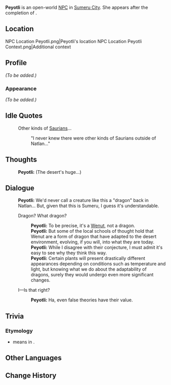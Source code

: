 {{Character Infobox
|image            = NPC Peyotli.png
|region           = Natlan
|location         = Sumeru
|affiliation      = People of the Springs
|affiliation2     = Saurian Relics Association (Faction)
|affiliationLabel2= Saurian Relics Association
|type             = Open-World NPC
|title            = Member of the Saurian Relics Association
}}
'''Peyotli''' is an open-world [[NPC]] in [[Sumeru City]]. She appears after the completion of {{Quest|Incandescent Ode of Resurrection}}.

==Location==
<gallery>
NPC Location Peyotli.png|Peyotli's location
NPC Location Peyotli Context.png|Additional context
</gallery>

==Profile==
''(To be added.)''
===Appearance===
''(To be added.)''

==Idle Quotes==
{{Dialogue Start}}
:{{DIcon|Idle}} Other kinds of [[Saurians]]...
::{{A|VO Peyotli 01.ogg}} "I never knew there were other kinds of Saurians outside of Natlan..."
{{Dialogue End}}

==Thoughts==
{{All Schemes to Know Explanation|name=Peyotli}}
{{Dialogue Start}}
:{{A|VO Peyotli All Schemes to Know 01.ogg}} '''Peyotli:''' (The desert's huge...)
{{Dialogue End}}

==Dialogue==
{{Dialogue Start}}
:'''Peyotli:''' We'd never call a creature like this a "dragon" back in Natlan... But, given that this is Sumeru, I guess it's understandable.
:{{DIcon}} Dragon? What dragon?
::'''Peyotli:''' To be precise, it's a [[Wenut]], not a dragon.
::'''Peyotli:''' But some of the local schools of thought hold that Wenut are a form of dragon that have adapted to the desert environment, evolving, if you will, into what they are today.
::'''Peyotli:''' While I disagree with their conjecture, I must admit it's easy to see why they think this way.
::'''Peyotli:''' Certain plants will present drastically different appearances depending on conditions such as temperature and light, but knowing what we do about the adaptability of dragons, surely they would undergo even more significant changes.
:{{DIcon}} I&mdash;Is that right?
::'''Peyotli:''' Ha, even false theories have their value.
{{Dialogue End}}

==Trivia==
===Etymology===
* {{wt|peyotl#Classical_Nahuatl|Peyotl}} means {{w|Peyote|peyote}} in {{w|Nahuatl}}.

==Other Languages==
{{Other Languages
|en      = Peyotli
|zhs     = 佩尤特莉
|zhs_rm  = Pèiyóutèlì
|zht     = 佩尤特莉
|zht_rm  = Pèiyóutèlì
|ja      = ペヨトゥーリ
|ja_rm   = Peyotuuri
|ko      = 페요틀리
|es      = Peyotli
|fr      = Peyotli
|ru      = Пейотли
|th      = Peyotli
|vi      = Peyotli
|de      = Peyotli
|id      = Peyotli
|pt      = Peyotli
|tr      = Peyotli
|it      = Peyotli
}}

==Change History==
{{Change History|5.3}}